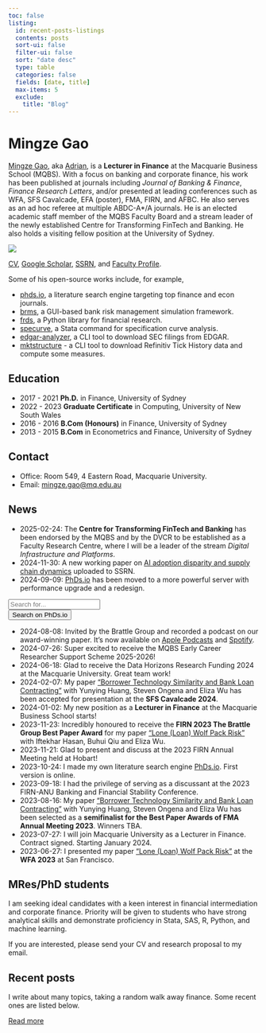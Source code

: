```yaml
---
toc: false
listing:
  id: recent-posts-listings
  contents: posts
  sort-ui: false
  filter-ui: false
  sort: "date desc"
  type: table
  categories: false
  fields: [date, title]
  max-items: 5
  exclude: 
    title: "Blog"
--- 
```


# Mingze Gao

[Mingze Gao](https://mingze-gao.com), aka [Adrian](https://adrian-gao.com), is a **Lecturer in Finance** at the Macquarie Business School (MQBS). With a focus on banking and corporate finance, his work has been published at journals including _Journal of Banking & Finance_, _Finance Research Letters_, and/or presented at leading conferences such as WFA, SFS Cavalcade, EFA (poster), FMA, FIRN, and AFBC. He also serves as an ad hoc referee at multiple ABDC-A*/A journals. He is an elected academic staff member of the MQBS Faculty Board and a stream leader of the newly established Centre for Transforming FinTech and Banking. He also holds a visiting fellow position at the University of Sydney.

::: {.column-margin}
![](/images/AdrianAI.png)
:::

[CV](/cv.pdf), [Google Scholar](https://scholar.google.com/citations?user=5n1YYx0AAAAJ&hl=en&oi=ao), [SSRN](https://papers.ssrn.com/sol3/cf_dev/AbsByAuth.cfm?per_id=2999772), and [Faculty Profile](https://researchers.mq.edu.au/en/persons/mingze-gao).

Some of his open-source works include, for example,

- [phds.io](https://phds.io), a literature search engine targeting top finance and econ journals.
- [brms](https://bankrisk.org), a GUI-based bank risk management simulation framework.
- [frds](https://frds.io), a Python library for financial research.
- [specurve](https://github.com/mgao6767/specurve), a Stata command for specification curve analysis.
- [edgar-analyzer](https://github.com/mgao6767/edgar-analyzer), a CLI tool to download SEC filings from EDGAR.
- [mktstructure](https://github.com/mgao6767/mktstructure) - a CLI tool to download Refinitiv Tick History data and compute some measures.

## Education

- 2017 - 2021 **Ph.D.** in Finance, University of Sydney
- 2022 - 2023 **Graduate Certificate** in Computing, University of New South Wales
- 2016 - 2016 **B.Com (Honours)** in Finance, University of Sydney
- 2013 - 2015 **B.Com** in Econometrics and Finance, University of Sydney

## Contact

- Office: Room 549, 4 Eastern Road, Macquarie University.
- Email: [mingze.gao@mq.edu.au](mailto:mingze.gao@mq.edu.au)

## News

- 2025-02-24: The **Centre for Transforming FinTech and Banking** has been endorsed by the MQBS and by the DVCR to be established as a Faculty Research Centre, where I will be a leader of the stream _Digital Infrastructure and Platforms_.
- 2024-11-30: A new working paper on [AI adoption disparity and supply chain dynamics](https://papers.ssrn.com/sol3/papers.cfm?abstract_id=5039427) uploaded to SSRN.
- 2024-09-09: [PhDs.io](https://phds.io) has been moved to a more powerful server with performance upgrade and a redesign.

::: {.column-margin}
```{=html}
<form action="https://phds.io/papers/" method="post" role="search" class="form mb-2">
  <div class="form">
        <div class="col">
            <input class="form-control" id="keywords" maxlength="1000" name="keywords" placeholder="Search for..." type="search" value="">
        </div>
        <input type="hidden" name="scope" value="all">
        <div class="col mt-2">
            <button id="submit" type="submit" class="btn btn-outline-primary" title="Search" aria-label="Search">
              Search on PhDs.io
            </button>
        </div>
  </div>
</form>
```
:::

- 2024-08-08: Invited by the Brattle Group and recorded a podcast on our award-winning paper. It's now available on [Apple Podcasts](https://apple.co/3SG6Mw8) and [Spotify](https://spoti.fi/3Aeg9gf).
- 2024-07-26: Super excited to receive the MQBS Early Career Researcher Support Scheme 2025-2026!
- 2024-06-18: Glad to receive the Data Horizons Research Funding 2024 at the Macquarie University. Great team work!
- 2024-02-07: My paper ["Borrower Technology Similarity and Bank Loan Contracting"](https://papers.ssrn.com/sol3/papers.cfm?abstract_id=4579677) with Yunying Huang, Steven Ongena and Eliza Wu has been accepted for presentation at the **SFS Cavalcade 2024**.
- 2024-01-02: My new position as a **Lecturer in Finance** at the Macquarie Business School starts!
- 2023-11-23: Incredibly honoured to receive the **FIRN 2023 The Brattle Group Best Paper Award** for my paper ["Lone (Loan) Wolf Pack Risk"](https://papers.ssrn.com/sol3/papers.cfm?abstract_id=4331418) with Iftekhar Hasan, Buhui Qiu and Eliza Wu.
- 2023-11-21: Glad to present and discuss at the 2023 FIRN Annual Meeting held at Hobart!
- 2023-10-24: I made my own literature search engine [PhDs.io](https://phds.io). First version is online.
- 2023-09-18: I had the privilege of serving as a discussant at the 2023 FIRN-ANU Banking and Financial Stability Conference.
- 2023-08-16: My paper ["Borrower Technology Similarity and Bank Loan Contracting"](https://papers.ssrn.com/sol3/papers.cfm?abstract_id=4579677) with Yunying Huang, Steven Ongena and Eliza Wu has been selected as a **semifinalist for the Best Paper Awards of FMA Annual Meeting 2023**. Winners TBA.
- 2023-07-27: I will join Macquarie University as a Lecturer in Finance. Contract signed. Starting January 2024.
- 2023-06-27: I presented my paper ["Lone (Loan) Wolf Pack Risk"](https://papers.ssrn.com/sol3/papers.cfm?abstract_id=4331418) at the **WFA 2023** at San Francisco.

## MRes/PhD students

I am seeking ideal candidates with a keen interest in financial intermediation and corporate finance. Priority will be given to students who have strong analytical skills and demonstrate proficiency in Stata, SAS, R, Python, and machine learning.

If you are interested, please send your CV and research proposal to my email.

## Recent posts

I write about many topics, taking a random walk away finance. Some recent ones are listed below.

::: {#recent-posts-listings}
:::

[Read more](posts/index.qmd){.btn .btn-outline-primary .btn role="button"} 
